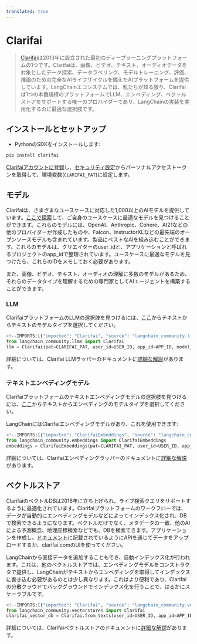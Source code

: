 ```yaml
---
translated: true
---
```


# Clarifai

>[Clarifai](https://clarifai.com)は2013年に設立された最初のディープラーニングプラットフォームの1つです。Clarifaiは、画像、ビデオ、テキスト、オーディオデータを対象としたデータ探索、データラベリング、モデルトレーニング、評価、推論のための完全なAIライフサイクルを備えたAIプラットフォームを提供しています。LangChainエコシステムでは、私たちが知る限り、Clarifaiは1つの本番規模のプラットフォームでLLM、エンベディング、ベクトルストアをサポートする唯一のプロバイダーであり、LangChainの実装を実用化するのに最適な選択肢です。

## インストールとセットアップ

- PythonのSDKをインストールします:

```bash
pip install clarifai
```

[Clarifaiアカウントに登録](https://clarifai.com/signup)し、[セキュリティ設定](https://clarifai.com/settings/security)からパーソナルアクセストークンを取得して、環境変数(`CLARIFAI_PAT`)に設定します。

## モデル

Clarifaiは、さまざまなユースケースに対応した1,000以上のAIモデルを提供しています。[ここで探索](https://clarifai.com/explore)して、ご自身のユースケースに最適なモデルを見つけることができます。これらのモデルには、OpenAI、Anthropic、Cohere、AI21などの他のプロバイダーが作成したものや、Falcon、InstructorXLなどの最先端のオープンソースモデルも含まれています。製品にベストなAIを組み込むことができます。これらのモデルは、クリエイターのuser_idと、アプリケーションと呼ばれるプロジェクトのapp_idで整理されています。ユースケースに最適なモデルを見つけたら、これらのIDをメモしておく必要があります。

また、画像、ビデオ、テキスト、オーディオの理解に多数のモデルがあるため、それらのデータタイプを理解するための専門家としてAIエージェントを構築することができます。

### LLM

ClarifaiプラットフォームのLLMの選択肢を見つけるには、[ここ](https://clarifai.com/explore/models?filterData=%5B%7B%22field%22%3A%22model_type_id%22%2C%22value%22%3A%5B%22text-to-text%22%5D%7D%5D&page=1&perPage=24)からテキストからテキストのモデルタイプを選択してください。

```python
<!--IMPORTS:[{"imported": "Clarifai", "source": "langchain_community.llms", "docs": "https://api.python.langchain.com/en/latest/llms/langchain_community.llms.clarifai.Clarifai.html", "title": "Clarifai"}]-->
from langchain_community.llms import Clarifai
llm = Clarifai(pat=CLARIFAI_PAT, user_id=USER_ID, app_id=APP_ID, model_id=MODEL_ID)
```

詳細については、Clarifai LLMラッパーのドキュメントに[詳細な解説](/docs/integrations/llms/clarifai)があります。

### テキストエンベディングモデル

Clarifaiプラットフォームのテキストエンベディングモデルの選択肢を見つけるには、[ここ](https://clarifai.com/explore/models?page=1&perPage=24&filterData=%5B%7B%22field%22%3A%22model_type_id%22%2C%22value%22%3A%5B%22text-embedder%22%5D%7D%5D)からテキストからエンベディングのモデルタイプを選択してください。

LangChainにはClarifaiエンベディングモデルがあり、これを使用できます:

```python
<!--IMPORTS:[{"imported": "ClarifaiEmbeddings", "source": "langchain_community.embeddings", "docs": "https://api.python.langchain.com/en/latest/embeddings/langchain_community.embeddings.clarifai.ClarifaiEmbeddings.html", "title": "Clarifai"}]-->
from langchain_community.embeddings import ClarifaiEmbeddings
embeddings = ClarifaiEmbeddings(pat=CLARIFAI_PAT, user_id=USER_ID, app_id=APP_ID, model_id=MODEL_ID)
```

詳細については、Clarifaiエンベディングラッパーのドキュメントに[詳細な解説](/docs/integrations/text_embedding/clarifai)があります。

## ベクトルストア

ClarifaiのベクトルDBは2016年に立ち上げられ、ライブ検索クエリをサポートするように最適化されています。Clarifaiプラットフォームのワークフローでは、データが自動的にエンベディングモデルなどによってインデックス化され、DBで検索できるようになります。ベクトルだけでなく、メタデータの一致、他のAIによる予測概念、地理座標検索などでも、DBを検索できます。アプリケーションを作成し、[ドキュメント](https://docs.clarifai.com/api-guide/data/create-get-update-delete)に記載されているようにAPIを通じてデータをアップロードするか、clarifai.comのUIを使ってください。

LangChainから直接データを追加することもでき、自動インデックス化が行われます。これは、他のベクトルストアでは、エンベディングモデルをコンストラクタで提供し、LangChainがテキストからエンベディングを取得してインデックスに書き込む必要があるのとは少し異なります。これはより便利であり、Clarifaiの分散クラウドでバックグラウンドでインデックス化を行うことで、はるかにスケーラブルです。

```python
<!--IMPORTS:[{"imported": "Clarifai", "source": "langchain_community.vectorstores", "docs": "https://api.python.langchain.com/en/latest/vectorstores/langchain_community.vectorstores.clarifai.Clarifai.html", "title": "Clarifai"}]-->
from langchain_community.vectorstores import Clarifai
clarifai_vector_db = Clarifai.from_texts(user_id=USER_ID, app_id=APP_ID, texts=texts, pat=CLARIFAI_PAT, number_of_docs=NUMBER_OF_DOCS, metadatas = metadatas)
```

詳細については、Clarifaiベクトルストアのドキュメントに[詳細な解説](/docs/integrations/vectorstores/clarifai)があります。
